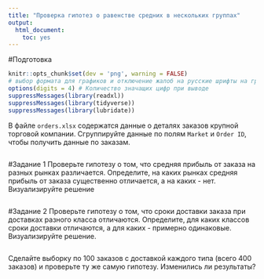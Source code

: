 ```yaml
---
title: "Проверка гипотез о равенстве средних в нескольких группах"
output: 
  html_document: 
    toc: yes
---
```



#Подготовка

```r
knitr::opts_chunk$set(dev = 'png', warning = FALSE) 
# выбор формата для графиков и отключение жалоб на русские шрифты на графиках
options(digits = 4) # Количество значащих цифр при выводе
suppressMessages(library(readxl))
suppressMessages(library(tidyverse))
suppressMessages(library(lubridate))

```

В файле `orders.xlsx` содержатся данные о деталях заказов крупной торговой компании. Сгруппируйте данные по полям `Market` и `Order ID`, чтобы получить данные по заказам.

```r

```
#Задание 1
Проверьте гипотезу о том, что средняя прибыль от заказа на разных рынках различается. Определите, на каких рынках средняя прибыль от заказа существенно отличается, а на каких - нет. Визуализируйте решение

```r

```
#Задание 2
Проверьте гипотезу о том, что сроки доставки заказа при доставках разного класса отличаются. Определите, для каких классов сроки доставки отличаются, а для каких - примерно одинаковые. Визуализируйте решение.

```r

```

Сделайте выборку по 100 заказов с доставкой каждого типа (всего 400 заказов) и проверьте ту же самую гипотезу. Изменились ли результаты?


```r

```
